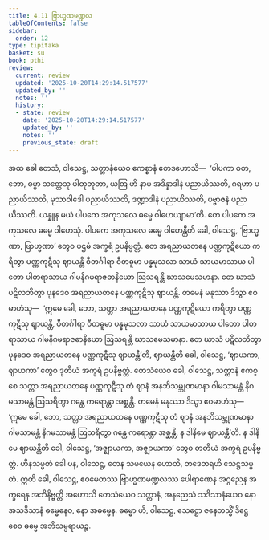 ```yaml
---
title: 4.11 ဗြာဟ္မဏမဏ္ဍလ
tableOfContents: false
sidebar:
  order: 12
type: tipitaka
basket: su
book: pthi
review:
  current: review
  updated: '2025-10-20T14:29:14.517577'
  updated_by: ''
  notes: ''
  history:
  - state: review
    date: '2025-10-20T14:29:14.517577'
    updated_by: ''
    notes: ''
    previous_state: draft
---
```



<DynamicBreadcrumb />


<ReviewStatus review={frontmatter.review} showDetails={true} />

<HypothesisAnnotation frontmatter={frontmatter} />

<Division number="132" book="pthi" e="ch" v="8" p="77">

<Paragraph number="274" book="pthi">
အထ ခေါ တေသံ, ဝါသေဋ္ဌ, သတ္တာနံယေဝ ဧကစ္စာနံ ဧတဒဟောသိ—  ‘ပါပကာ ဝတ, ဘော, ဓမ္မာ သတ္တေသု ပါတုဘူတာ, ယတြ ဟိ နာမ အဒိန္နာဒါနံ ပညာယိဿတိ, ဂရဟာ ပညာယိဿတိ, မုသာဝါဒေါ ပညာယိဿတိ, ဒဏ္ဍာဒါနံ ပညာယိဿတိ, ပဗ္ဗာဇနံ ပညာယိဿတိ. ယန္နူန မယံ ပါပကေ အကုသလေ ဓမ္မေ ဝါဟေယျာမာ’တိ. တေ ပါပကေ အကုသလေ ဓမ္မေ ဝါဟေသုံ. ပါပကေ အကုသလေ ဓမ္မေ ဝါဟေန္တီတိ ခေါ, ဝါသေဋ္ဌ, ‘ဗြာဟ္မဏာ, ဗြာဟ္မဏာ’ တွေဝ ပဌမံ အက္ခရံ ဥပနိဗ္ဗတ္တံ. တေ အရညာယတနေ ပဏ္ဏကုဋိယော ကရိတွာ ပဏ္ဏကုဋီသု ဈာယန္တိ ဝီတင်္ဂါရာ ဝီတဓူမာ ပန္နမုသလာ သာယံ သာယမာသာယ ပါတော ပါတရာသာယ ဂါမနိဂမရာဇဓာနိယော ဩသရန္တိ ဃာသမေသမာနာ. တေ ဃာသံ ပဋိလဘိတွာ ပုနဒေဝ အရညာယတနေ ပဏ္ဏကုဋီသု ဈာယန္တိ. တမေနံ မနုဿာ ဒိသွာ ဧဝမာဟံသု—  ‘ဣမေ ခေါ, ဘော, သတ္တာ အရညာယတနေ ပဏ္ဏကုဋိယော ကရိတွာ ပဏ္ဏကုဋီသု ဈာယန္တိ, ဝီတင်္ဂါရာ ဝီတဓူမာ ပန္နမုသလာ သာယံ သာယမာသာယ ပါတော ပါတရာသာယ ဂါမနိဂမရာဇဓာနိယော ဩသရန္တိ ဃာသမေသမာနာ. တေ ဃာသံ ပဋိလဘိတွာ ပုနဒေဝ အရညာယတနေ ပဏ္ဏကုဋီသု ဈာယန္တီ’တိ, ဈာယန္တီတိ ခေါ, ဝါသေဋ္ဌ, ‘ဈာယကာ, ဈာယကာ’ တွေဝ ဒုတိယံ အက္ခရံ ဥပနိဗ္ဗတ္တံ. တေသံယေဝ ခေါ, ဝါသေဋ္ဌ, သတ္တာနံ ဧကစ္စေ သတ္တာ အရညာယတနေ ပဏ္ဏကုဋီသု တံ ဈာနံ အနဘိသမ္ဘုဏမာနာ ဂါမသာမန္တံ နိဂမသာမန္တံ ဩသရိတွာ ဂန္ထေ ကရောန္တာ အစ္ဆန္တိ. တမေနံ မနုဿာ ဒိသွာ ဧဝမာဟံသု—  ‘ဣမေ ခေါ, ဘော, သတ္တာ အရညာယတနေ ပဏ္ဏကုဋီသု တံ ဈာနံ အနဘိသမ္ဘုဏမာနာ ဂါမသာမန္တံ နိဂမသာမန္တံ ဩသရိတွာ ဂန္ထေ ကရောန္တာ အစ္ဆန္တိ, န ဒါနိမေ ဈာယန္တီ’တိ. န ဒါနိမေ ဈာယန္တီတိ ခေါ, ဝါသေဋ္ဌ, ‘အဇ္ဈာယကာ, အဇ္ဈာယကာ’ တွေဝ တတိယံ အက္ခရံ ဥပနိဗ္ဗတ္တံ. ဟီနသမ္မတံ ခေါ ပန, ဝါသေဋ္ဌ, တေန သမယေန ဟောတိ, တဒေတရဟိ သေဋ္ဌသမ္မတံ. ဣတိ ခေါ, ဝါသေဋ္ဌ, ဧဝမေတဿ ဗြာဟ္မဏမဏ္ဍလဿ ပေါရာဏေန အဂ္ဂညေန အက္ခရေန အဘိနိဗ္ဗတ္တိ အဟောသိ တေသံယေဝ သတ္တာနံ, အနညေသံ သဒိသာနံယေဝ နော အသဒိသာနံ ဓမ္မေနေဝ, နော အဓမ္မေန. ဓမ္မော ဟိ, ဝါသေဋ္ဌ, သေဋ္ဌော ဇနေတသ္မိံ ဒိဋ္ဌေ စေဝ ဓမ္မေ အဘိသမ္ပရာယဉ္စ.
</Paragraph>
</Division>